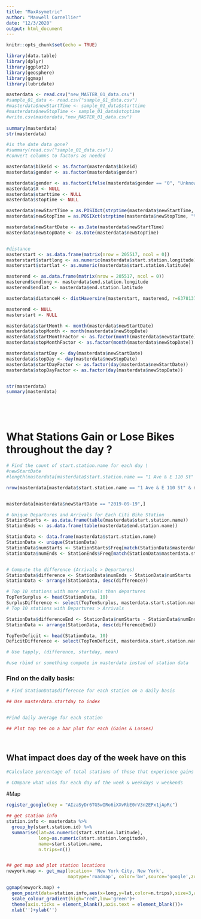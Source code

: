 ```yaml
---
title: "MaxAsymetric"
author: "Maxwell Cornellier"
date: "12/3/2020"
output: html_document
---
```


```r
knitr::opts_chunk$set(echo = TRUE)
```


```r
library(data.table)
library(dplyr)
library(ggplot2)
library(geosphere)
library(ggmap)
library(lubridate)
```


```r
masterdata <- read.csv("new_MASTER_01_data.csv")
#sample_01_data <- read.csv("sample_01_data.csv")
#masterdata$newStartTime <- sample_01_data$starttime
#masterdata$newStopTime <- sample_01_data$stoptime
#write.csv(masterdata,"new_MASTER_01_data.csv")
  
summary(masterdata)
str(masterdata)

#is the date data gone?
#summary(read.csv("sample_01_data.csv"))
#convert columns to factors as needed

masterdata$bikeid <- as.factor(masterdata$bikeid)
masterdata$gender <- as.factor(masterdata$gender)

masterdata$gender <- as.factor(ifelse(masterdata$gender == "0", "Unknown", ifelse(masterdata$gender == "1", "Male", "Female")))
masterdata$X <- NULL
masterdata$starttime <- NULL
masterdata$stoptime <- NULL

masterdata$newStartTime = as.POSIXct(strptime(masterdata$newStartTime, "%Y-%m-%d %H:%M:%S"))
masterdata$newStopTime = as.POSIXct(strptime(masterdata$newStopTime, "%Y-%m-%d %H:%M:%S"))

masterdata$newStartDate <- as.Date(masterdata$newStartTime)
masterdata$newStopDate <- as.Date(masterdata$newStopTime)


#distance
masterstart <- as.data.frame(matrix(nrow = 205517, ncol = 0))
masterstart$startlong <- as.numeric(masterdata$start.station.longitude)
masterstart$startlat <- as.numeric(masterdata$start.station.latitude)

masterend <- as.data.frame(matrix(nrow = 205517, ncol = 0))
masterend$endlong <- masterdata$end.station.longitude
masterend$endlat <- masterdata$end.station.latitude

masterdata$distanceH <- distHaversine(masterstart, masterend, r=6378137)

masterend <- NULL
masterstart <- NULL

masterdata$startMonth <- month(masterdata$newStartDate)
masterdata$stopMonth <- month(masterdata$newStopDate)
masterdata$startMonthFactor <- as.factor(month(masterdata$newStartDate))
masterdata$stopMonthFactor <- as.factor(month(masterdata$newStopDate))

masterdata$startDay <- day(masterdata$newStartDate)
masterdata$stopDay <- day(masterdata$newStopDate)
masterdata$startDayFactor <- as.factor(day(masterdata$newStartDate))
masterdata$stopDayFactor <- as.factor(day(masterdata$newStopDate))


str(masterdata)
summary(masterdata)






```


# What Stations Gain or Lose Bikes throughout the day ? 

```r
# Find the count of start.station.name for each day \
#newStartDate
#length(masterdata[masterdata$start.station.name == "1 Ave & E 110 St" & masterdata$newStartDate == "2019-09-19",]$tripduration)

nrow(masterdata[masterdata$start.station.name == "1 Ave & E 110 St" & masterdata$newStartDate == "2019-09-19",]) - nrow(masterdata[masterdata$end.station.name == "1 Ave & E 110 St" & masterdata$newStopDate == "2019-09-19",])


masterdata[masterdata$newStartDate == "2019-09-19",]

# Unique Departures and Arrivals for Each Citi Bike Station
StationStarts <- as.data.frame(table(masterdata$start.station.name))
StationEnds <- as.data.frame(table(masterdata$end.station.name))

StationData <- data.frame(masterdata$start.station.name)
StationData <- unique(StationData)
StationData$numStarts <- StationStarts$Freq[match(StationData$masterdata.start.station.name, StationStarts$Var1)]
StationData$numEnds <- StationEnds$Freq[match(StationData$masterdata.start.station.name, StationEnds$Var1)]


# Compute the difference (Arrivals > Departures)
StationData$difference <- StationData$numEnds - StationData$numStarts
StationData <- arrange(StationData, desc(difference))

# Top 10 stations with more arrivals than departures 
TopTenSurplus <- head(StationData, 10)
SurplusDifference <- select(TopTenSurplus, masterdata.start.station.name, difference)
# Top 10 stations with Departures > Arrivals 

StationData$differenceEnd <- StationData$numStarts - StationData$numEnds
StationData <- arrange(StationData, desc(differenceEnd))

TopTenDeficit <- head(StationData, 10)
DeficitDifference <- select(TopTenDeficit, masterdata.start.station.name, differenceEnd)

# Use tapply, (difference, startday, mean)

#use rbind or something compute in masterdata instad of station data 


```


### Find on the daily basis: 

```r

# Find StationData$difference for each station on a daily basis 

## Use masterdata.startday to index 


#Find daily average for each station 

## Plot top ten on a bar plot for each (Gains & Losses)




```

## What impact does day of the week have on this 

```r

#Calculate percentage of total stations of those that experience gains or losses each day on average , find dominant 

# COmpare what wins for each day of the week & weekdays v weekends 


```


#Map 
```r

register_google(key = "AIzaSyDr6TG5wIRo6iXXvRbE0rV3n2EPx1jApRc")

## get station info
station.info <- masterdata %>%
  group_by(start.station.id) %>%
  summarise(lat=as.numeric(start.station.latitude),
            long=as.numeric(start.station.longitude),
            name=start.station.name,
            n.trips=n())


## get map and plot station locations 
newyork.map <- get_map(location= 'New York City, New York', 
                       maptype='roadmap', color='bw',source='google',zoom=13)

ggmap(newyork.map) + 
  geom_point(data=station.info,aes(x=long,y=lat,color=n.trips),size=3,alpha=0.75)+
  scale_colour_gradient(high="red",low='green')+ 
  theme(axis.ticks = element_blank(),axis.text = element_blank())+
  xlab('')+ylab('')
```



